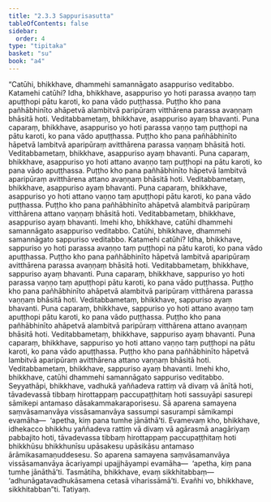 ```yaml
---
title: "2.3.3 Sappurisasutta"
tableOfContents: false
sidebar:
  order: 4
type: "tipitaka"
basket: "su"
book: "a4"
---
```



<DynamicBreadcrumb />

<Division number="73" book="a4" bookNo="15" page="389">

<Paragraph number="527" book="a4">
“Catūhi, bhikkhave, dhammehi samannāgato asappuriso veditabbo. Katamehi catūhi? Idha, bhikkhave, asappuriso yo hoti parassa avaṇṇo taṃ apuṭṭhopi pātu karoti, ko pana vādo puṭṭhassa. Puṭṭho kho pana pañhābhinīto ahāpetvā alambitvā paripūraṃ vitthārena parassa avaṇṇaṃ bhāsitā hoti. Veditabbametaṃ, bhikkhave, asappuriso ayaṃ bhavanti.
</Paragraph>

<Paragraph number="528" book="a4">
Puna caparaṃ, bhikkhave, asappuriso yo hoti parassa vaṇṇo taṃ puṭṭhopi na pātu karoti, ko pana vādo apuṭṭhassa. Puṭṭho kho pana pañhābhinīto hāpetvā lambitvā aparipūraṃ avitthārena parassa vaṇṇaṃ bhāsitā hoti. Veditabbametaṃ, bhikkhave, asappuriso ayaṃ bhavanti.
</Paragraph>

<Paragraph number="529" book="a4">
Puna caparaṃ, bhikkhave, asappuriso yo hoti attano avaṇṇo taṃ puṭṭhopi na pātu karoti, ko pana vādo apuṭṭhassa. Puṭṭho kho pana pañhābhinīto hāpetvā lambitvā aparipūraṃ avitthārena attano avaṇṇaṃ bhāsitā hoti. Veditabbametaṃ, bhikkhave, asappuriso ayaṃ bhavanti.
</Paragraph>

<Paragraph number="530" book="a4">
Puna caparaṃ, bhikkhave, asappuriso yo hoti attano vaṇṇo taṃ apuṭṭhopi pātu karoti, ko pana vādo puṭṭhassa. Puṭṭho kho pana pañhābhinīto ahāpetvā alambitvā paripūraṃ vitthārena attano vaṇṇaṃ bhāsitā hoti. Veditabbametaṃ, bhikkhave, asappuriso ayaṃ bhavanti. Imehi kho, bhikkhave, catūhi dhammehi samannāgato asappuriso veditabbo.
</Paragraph>

<Paragraph number="531" book="a4">
Catūhi, bhikkhave, dhammehi samannāgato sappuriso veditabbo. Katamehi catūhi? Idha, bhikkhave, sappuriso yo hoti parassa avaṇṇo taṃ puṭṭhopi na pātu karoti, ko pana vādo apuṭṭhassa. Puṭṭho kho pana pañhābhinīto hāpetvā lambitvā aparipūraṃ avitthārena parassa avaṇṇaṃ bhāsitā hoti. Veditabbametaṃ, bhikkhave, sappuriso ayaṃ bhavanti.
</Paragraph>

<Paragraph number="532" book="a4">
Puna caparaṃ, bhikkhave, sappuriso yo hoti parassa vaṇṇo taṃ apuṭṭhopi pātu karoti, ko pana vādo puṭṭhassa. Puṭṭho kho pana pañhābhinīto ahāpetvā alambitvā paripūraṃ vitthārena parassa vaṇṇaṃ bhāsitā hoti. Veditabbametaṃ, bhikkhave, sappuriso ayaṃ bhavanti.
</Paragraph>

<Paragraph number="533" book="a4">
Puna caparaṃ, bhikkhave, sappuriso yo hoti attano avaṇṇo taṃ apuṭṭhopi pātu karoti, ko pana vādo puṭṭhassa. Puṭṭho kho pana pañhābhinīto ahāpetvā alambitvā paripūraṃ vitthārena attano avaṇṇaṃ bhāsitā hoti. Veditabbametaṃ, bhikkhave, sappuriso ayaṃ bhavanti.
</Paragraph>

<Paragraph number="534" book="a4">
Puna caparaṃ, bhikkhave, sappuriso yo hoti attano vaṇṇo taṃ puṭṭhopi na pātu karoti, ko pana vādo apuṭṭhassa. Puṭṭho kho pana pañhābhinīto hāpetvā lambitvā aparipūraṃ avitthārena attano vaṇṇaṃ bhāsitā hoti. Veditabbametaṃ, bhikkhave, sappuriso ayaṃ bhavanti. Imehi kho, bhikkhave, catūhi dhammehi samannāgato sappuriso veditabbo.
</Paragraph>

<Paragraph number="535" book="a4">
Seyyathāpi, bhikkhave, vadhukā yaññadeva rattiṃ vā divaṃ vā ānītā hoti, tāvadevassā tibbaṃ hirottappaṃ paccupaṭṭhitaṃ hoti sassuyāpi sasurepi sāmikepi antamaso dāsakammakaraporisesu. Sā aparena samayena saṃvāsamanvāya vissāsamanvāya sassumpi sasurampi sāmikampi evamāha—  ‘apetha, kiṃ pana tumhe jānāthā’ti. Evamevaṃ kho, bhikkhave, idhekacco bhikkhu yaññadeva rattiṃ vā divaṃ vā agārasmā anagāriyaṃ pabbajito hoti, tāvadevassa tibbaṃ hirottappaṃ paccupaṭṭhitaṃ hoti bhikkhūsu bhikkhunīsu upāsakesu upāsikāsu antamaso ārāmikasamaṇuddesesu. So aparena samayena saṃvāsamanvāya vissāsamanvāya ācariyampi upajjhāyampi evamāha—  ‘apetha, kiṃ pana tumhe jānāthā’ti. Tasmātiha, bhikkhave, evaṃ sikkhitabbaṃ—  ‘adhunāgatavadhukāsamena cetasā viharissāmā’ti. Evañhi vo, bhikkhave, sikkhitabban”ti.

</Paragraph>
</Division>

<Paragraph number="536" type="center" book="a4">
Tatiyaṃ.
</Paragraph>